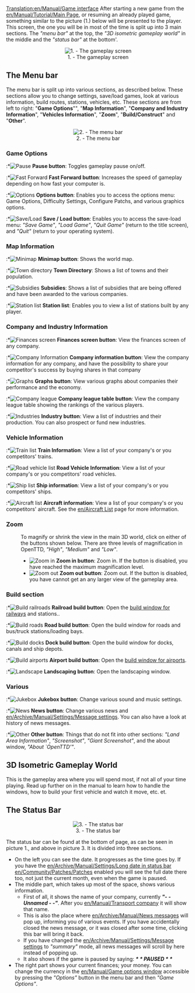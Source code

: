 [[Translation:en/Manual/Game interface]]
After starting a new game from the [[en/Manual/Tutorial/Main Page]], or resuming an already played game, something similar to the picture (1.) below will be presented to the player. This screen, the one you will be in most of the time is split up into 3 main sections. The ''"menu bar"'' at the top, the ''"3D isometric gameplay world"'' in the middle and the ''"status bar"'' at the bottom'. 

<center>[[File:en/Manual/Interface.png|center|frame|1. - The gameplay screen]]</center>

==The Menu bar==
The menu bar is split up into various sections, as described below. These sections allow you to change settings, save/load games, look at various information, build routes, stations, vehicles, etc. These sections are from left to right: "'''Game Options'''"", "'''Map Information'''", "'''Company and Industry Information'''", "'''Vehicles Information'''", "'''Zoom'''", "'''Build/Construct'''" and "'''Other'''".

<center>[[File:en/Manual html 2bcbc8d0.png|center|frame|2. - The menu bar]]</center>

===Game Options===
:*[[File:en/Manual/Manual html m7fd3f2df.png|Pause]] '''Pause button''': Toggles gameplay pause on/off.
:*[[File:en/Manual/Manual html m56d46b8f.png|Fast Forward]] '''Fast Forward button''': Increases the speed of gameplay depending on how fast your computer is.
:*[[File:en/Manual/Manual html md7ebe52.png|Options]] '''Options button''': Enables you to access the options menu: Game Options, Difficulty Settings, Configure Patchs, and various graphics options.
:*[[File:en/Manual/Manual html m3ad9dba5.png|Save/Load]] '''Save / Load button''': Enables you to access the save-load menu: ''"Save Game"'', ''"Load Game"'', ''"Quit Game"'' (return to the title screen), and ''"Quit"'' (return to your operating system).

===Map Information===
:*[[File:en/Manual/Manual html m6cb2b7aa.png|Minimap]] '''Minimap button''': Shows the world map.
:*[[File:en/Manual/Manual html m58c015ad.png|Town directory]] '''Town Directory''': Shows a list of towns and their population.
:*[[File:en/Manual/Manual html 54594ccb.png|Subsidies]] '''Subsidies''': Shows a list of subsidies that are being offered and have been awarded to the various companies.
:*[[File:en/Manual/Manual html m791b53c3.png|Station list]] '''Station list''': Enables you to view a list of stations built by any player.

===Company and Industry Information===
:*[[File:en/Manual/Manual html 63e6566d.png|Finances screen]] '''Finances screen button''': View the finances screen of any company.
:*[[File:en/Manual/Manual html 12e20f5b.png|Company Information]] '''Company information button''': View the company information for any company, and have the possibility to share your competitor's success by buying shares in that company
:*[[File:en/Manual/Manual html 36354981.png|Graphs]] '''Graphs button''': View various graphs about companies their performance and the economy.
:*[[File:en/Manual/Manual html 2a553acb.png|Company league]] '''Company league table button''': View the company league table showing the rankings of the various players.
:*[[File:en/Manual/Manual html m4d6ba21e.png|Industries]] '''Industry button''': View a list of industries and their production. You can also prospect or fund new industries.

===Vehicle Information===
:*[[File:en/Manual/Manual html m16a497ce.png|Train list]] '''Train Information''': View a list of your company's or you competitors' trains.
:*[[File:en/Manual/Manual html m3518e48c.png|Road vehicle list]] '''Road Vehicle Information''': View a list of your company's or you competitors' road vehicles.
:*[[File:en/Manual/Manual html 53123a33.png|Ship list]] '''Ship information''': View a list of your company's or you competitors' ships.
:*[[File:en/Manual/Manual html 442702e6.png|Aircraft list]] '''Aircraft information''': View a list of your company's or you competitors' aircraft. See the [[en/Aircraft List]] page for more information.

===Zoom===
:To magnify or shrink the view in the main 3D world, click on either of the buttons shown below. There are three levels of magnification in OpenTTD, ''"High"'', ''"Medium"'' and ''"Low"''.
:*[[File:en/Manual/Manual html 628b2aa3.png|Zoom in]] '''Zoom in button''': Zoom in. If the button is disabled, you have reached the maximum magnification level.
:*[[File:en/Manual/Manual html m55168bcb.png|Zoom out]] '''Zoom out button''': Zoom out. If the button is disabled, you have cannot get an any larger view of the gameplay area.

===Build section===
:*[[File:en/Manual/Manual html m772c5b23.png|Build railroads]] '''Railroad build button''': Open the [[en/Manual/Railway construction|build window for railways]] and stations..
:*[[File:en/Manual/Manual html ma6d6c8c.png|Build roads]] '''Road build button''': Open the build window for roads and bus/truck stations/loading bays.
:*[[File:en/Manual/Manual html m2cc0c4cd.png|Build docks]] '''Dock build button''': Open the build window for docks, canals and ship depots.
:*[[File:en/Manual/Manual html 1ae92703.png|Build airports]] '''Airport build button''': Open the [[en/Manual/Airport construction|build window for airports]].
:*[[File:en/Manual/Manual html m233f8633.png|Landscape]] '''Landscaping button''': Open the landscaping window.

===Various===
:*[[File:en/Manual/Manual html m6a2249c4.png|Jukebox]] '''Jukebox button''': Change various sound and music settings.
:*[[File:en/Manual/Manual html 2a55c3aa.png|News]] '''News button''': Change various news and [[en/Archive/Manual/Settings/Message settings]]. You can also have a look at history of news messages.
:*[[File:en/Manual/Manual html 51cda05b.png|Other]] '''Other button''': Things that do not fit into other sections: ''"Land Area Information"'', ''"Screenshot"'', ''"Giant Screenshot"'', and the about window, ''"About `OpenTTD’"''.


==3D Isometric Gameplay World==
This is the gameplay area where you will spend most, if not all of your time playing. Read up further on in the manual to learn how to handle the windows, how to build your first vehicle and watch it move, etc. et.


==The Status Bar==

<center>[[File:en/Manual/Status-bar.png|center|frame|3. - The status bar]]</center>
The status bar can be found at the bottom of page, as can be seen in picture 1., and above in picture 3. It is divided into three sections. 
*On the left you can see the date. It progresses as the time goes by. If you have the [[en/Archive/Manual/Settings/Long date in status bar]] [[en/Community/Patches/Patches]] enabled you will see the full date there too, not just the current month, even when the game is paused.
*The middle part, which takes up most of the space, shows various information. 
**First of all, it shows the name of your company, currently '''''"- - Unnamed - -"'''''. After you [[en/Manual/Transport company]] it will show that name. 
**This is also the place where [[en/Archive/Manual/News messages]] will pop up, informing you of various events. If you have accidentally closed the news message, or it was closed after some time, clicking this bar will bring it back. 
**If you have changed the [[en/Archive/Manual/Settings/Message settings]] to ''"summary"'' mode, all news messages will scroll by here instead of popping up.
**It also shows if the game is paused by saying: '''''* * PAUSED * *'''''
*The right part shows your current finances; your money. You can change the currency in the [[en/Manual/Game options window]] accessible by pressing the ''"Options"'' button in the menu bar and then ''"Game Options"''.